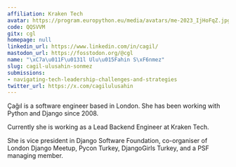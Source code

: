 ```yaml
---
affiliation: Kraken Tech
avatar: https://program.europython.eu/media/avatars/me-2023_IjHoFqZ.jpg
code: QQSVVM
gitx: cgl
homepage: null
linkedin_url: https://www.linkedin.com/in/cagil/
mastodon_url: https://fosstodon.org/@cgl
name: "\xC7a\u011F\u0131l Ulu\u015Fahin S\xF6nmez"
slug: cagil-ulusahin-sonmez
submissions:
- navigating-tech-leadership-challenges-and-strategies
twitter_url: https://x.com/cagilulusahin
---
```


Çağıl is a software engineer based in London. She has been working with Python and Django since 2008.

Currently she is working as a Lead Backend Engineer at Kraken Tech.

She is vice president in Django Software Foundation, co-organiser of London Django Meetup, Pycon Turkey, DjangoGirls Turkey, and a PSF managing member.
